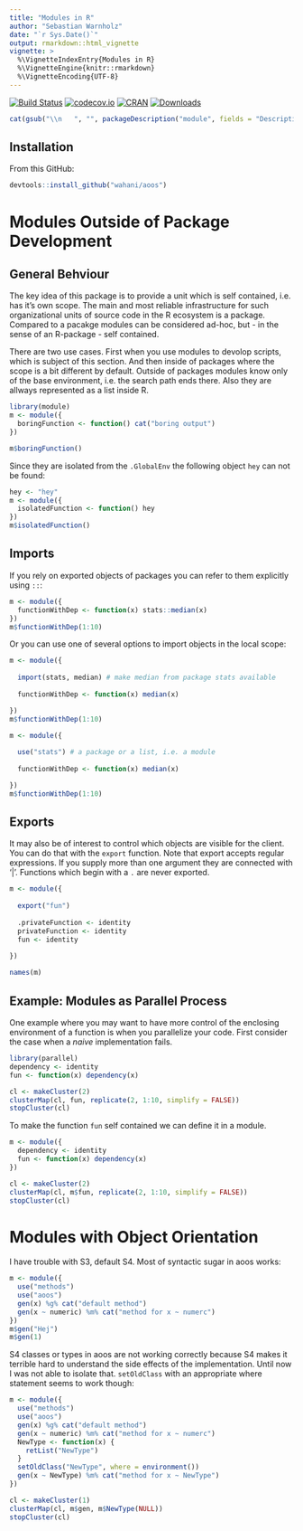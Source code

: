 ```yaml
---
title: "Modules in R"
author: "Sebastian Warnholz"
date: "`r Sys.Date()`"
output: rmarkdown::html_vignette
vignette: >
  %\VignetteIndexEntry{Modules in R}
  %\VignetteEngine{knitr::rmarkdown}
  %\VignetteEncoding{UTF-8}
---
```


[![Build Status](https://travis-ci.org/wahani/module.png?branch=master)](https://travis-ci.org/wahani/module)
[![codecov.io](https://codecov.io/github/wahani/module/coverage.svg?branch=master)](https://codecov.io/github/wahani/module?branch=master)
[![CRAN](http://www.r-pkg.org/badges/version/module)](http://cran.rstudio.com/package=module)
[![Downloads](http://cranlogs.r-pkg.org/badges/module?color=brightgreen)](http://www.r-pkg.org/pkg/module)

```r
cat(gsub("\\n   ", "", packageDescription("module", fields = "Description")))
```

## Installation

From this GitHub:

```r
devtools::install_github("wahani/aoos")
```

# Modules Outside of Package Development

## General Behviour

The key idea of this package is to provide a unit which is self contained, i.e.
has it's own scope. The main and most reliable infrastructure for such
organizational units of source code in the R ecosystem is a package. Compared to
a pacakge modules can be considered ad-hoc, but - in the sense of an R-package -
self contained. 

There are two use cases. First when you use modules to devolop scripts, which is
subject of this section. And then inside of packages where the scope is a bit
different by default. Outside of packages modules know only of the base
environment, i.e. the search path ends there. Also they are allways represented
as a list inside R.

```r
library(module)
m <- module({
  boringFunction <- function() cat("boring output")
})

m$boringFunction()
```

Since they are isolated from the `.GlobalEnv` the following object `hey` can not
be found:

```r
hey <- "hey"
m <- module({
  isolatedFunction <- function() hey
})
m$isolatedFunction()
```

## Imports

If you rely on exported objects of packages you can refer to them explicitly
using `::`:

```r
m <- module({
  functionWithDep <- function(x) stats::median(x)
})
m$functionWithDep(1:10)
```

Or you can use one of several options to import objects in the local scope:

```r
m <- module({
 
  import(stats, median) # make median from package stats available
  
  functionWithDep <- function(x) median(x)

})
m$functionWithDep(1:10)
```

```r
m <- module({
  
  use("stats") # a package or a list, i.e. a module
  
  functionWithDep <- function(x) median(x)

})
m$functionWithDep(1:10)
```

## Exports

It may also be of interest to control which objects are visible for the client.
You can do that with the `export` function. Note that export accepts regular
expressions. If you supply more than one argument they are connected with '|'.
Functions which begin with a `.` are never exported.

```r
m <- module({
  
  export("fun")
  
  .privateFunction <- identity
  privateFunction <- identity
  fun <- identity
  
})

names(m)
```

## Example: Modules as Parallel Process

One example where you may want to have more control of the enclosing environment 
of a function is when you parallelize your code. First consider the case when a 
*naive* implementation fails.

```r
library(parallel)
dependency <- identity
fun <- function(x) dependency(x) 

cl <- makeCluster(2)
clusterMap(cl, fun, replicate(2, 1:10, simplify = FALSE))
stopCluster(cl)
```

To make the function `fun` self contained we can define it in a module. 

```r
m <- module({
  dependency <- identity
  fun <- function(x) dependency(x) 
})

cl <- makeCluster(2)
clusterMap(cl, m$fun, replicate(2, 1:10, simplify = FALSE))
stopCluster(cl)
```


# Modules with Object Orientation

I have trouble with S3, default S4. Most of syntactic sugar in aoos works:

```r
m <- module({
  use("methods")
  use("aoos")
  gen(x) %g% cat("default method")
  gen(x ~ numeric) %m% cat("method for x ~ numerc")
})
m$gen("Hej")
m$gen(1)
```

S4 classes or types in aoos are not working correctly because S4 makes it
terrible hard to understand the side effects of the implementation. Until now I
was not able to isolate that. `setOldClass` with an appropriate where statement
seems to work though:

```r
m <- module({
  use("methods")
  use("aoos")
  gen(x) %g% cat("default method")
  gen(x ~ numeric) %m% cat("method for x ~ numerc")
  NewType <- function(x) {
    retList("NewType")
  }
  setOldClass("NewType", where = environment())
  gen(x ~ NewType) %m% cat("method for x ~ NewType")
})

cl <- makeCluster(1)
clusterMap(cl, m$gen, m$NewType(NULL))
stopCluster(cl)
```



